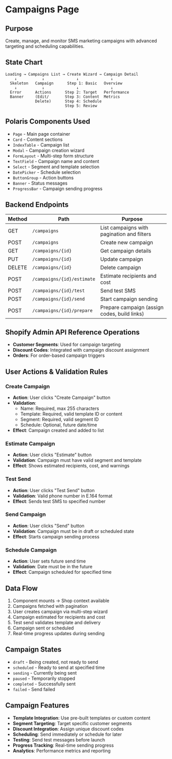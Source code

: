 # Campaigns Page

## Purpose
Create, manage, and monitor SMS marketing campaigns with advanced targeting and scheduling capabilities.

## State Chart
```
Loading → Campaigns List → Create Wizard → Campaign Detail
    ↓           ↓              ↓              ↓
  Skeleton   Campaign      Step 1: Basic   Overview
    ↓           ↓              ↓              ↓
  Error      Actions      Step 2: Target   Performance
  Banner     (Edit/       Step 3: Content  Metrics
             Delete)      Step 4: Schedule
                          Step 5: Review
```

## Polaris Components Used
- `Page` - Main page container
- `Card` - Content sections
- `IndexTable` - Campaign list
- `Modal` - Campaign creation wizard
- `FormLayout` - Multi-step form structure
- `TextField` - Campaign name and content
- `Select` - Segment and template selection
- `DatePicker` - Schedule selection
- `ButtonGroup` - Action buttons
- `Banner` - Status messages
- `ProgressBar` - Campaign sending progress

## Backend Endpoints

| Method | Path | Purpose |
|--------|------|---------|
| GET | `/campaigns` | List campaigns with pagination and filters |
| POST | `/campaigns` | Create new campaign |
| GET | `/campaigns/{id}` | Get campaign details |
| PUT | `/campaigns/{id}` | Update campaign |
| DELETE | `/campaigns/{id}` | Delete campaign |
| POST | `/campaigns/{id}/estimate` | Estimate recipients and cost |
| POST | `/campaigns/{id}/test` | Send test SMS |
| POST | `/campaigns/{id}/send` | Start campaign sending |
| POST | `/campaigns/{id}/prepare` | Prepare campaign (assign codes, build links) |

## Shopify Admin API Reference Operations
- **Customer Segments**: Used for campaign targeting
- **Discount Codes**: Integrated with campaign discount assignment
- **Orders**: For order-based campaign triggers

## User Actions & Validation Rules

### Create Campaign
- **Action**: User clicks "Create Campaign" button
- **Validation**:
  - Name: Required, max 255 characters
  - Template: Required, valid template ID or content
  - Segment: Required, valid segment ID
  - Schedule: Optional, future date/time
- **Effect**: Campaign created and added to list

### Estimate Campaign
- **Action**: User clicks "Estimate" button
- **Validation**: Campaign must have valid segment and template
- **Effect**: Shows estimated recipients, cost, and warnings

### Test Send
- **Action**: User clicks "Test Send" button
- **Validation**: Valid phone number in E.164 format
- **Effect**: Sends test SMS to specified number

### Send Campaign
- **Action**: User clicks "Send" button
- **Validation**: Campaign must be in draft or scheduled state
- **Effect**: Starts campaign sending process

### Schedule Campaign
- **Action**: User sets future send time
- **Validation**: Date must be in the future
- **Effect**: Campaign scheduled for specified time

## Data Flow
1. Component mounts → Shop context available
2. Campaigns fetched with pagination
3. User creates campaign via multi-step wizard
4. Campaign estimated for recipients and cost
5. Test send validates template and delivery
6. Campaign sent or scheduled
7. Real-time progress updates during sending

## Campaign States
- `draft` - Being created, not ready to send
- `scheduled` - Ready to send at specified time
- `sending` - Currently being sent
- `paused` - Temporarily stopped
- `completed` - Successfully sent
- `failed` - Send failed

## Campaign Features
- **Template Integration**: Use pre-built templates or custom content
- **Segment Targeting**: Target specific customer segments
- **Discount Integration**: Assign unique discount codes
- **Scheduling**: Send immediately or schedule for later
- **Testing**: Send test messages before launch
- **Progress Tracking**: Real-time sending progress
- **Analytics**: Performance metrics and reporting
